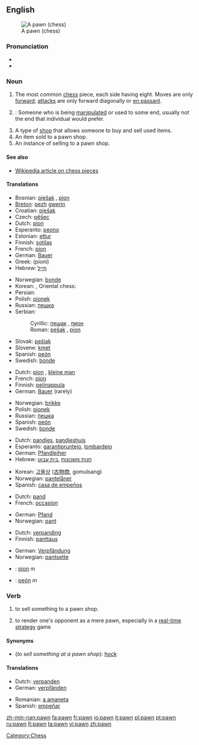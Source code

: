 {{wikipedia}}
==English==
[[Image:Chess pawn 0968.jpg|thumb|A pawn (chess)]]

===Pronunciation===
*{{IPA|/pɔːn/}}
*{{rhymes|ɔːn}}

===Noun===
{{en-noun}}

# {{chess}} The most common [[chess]] piece, each side having eight.  Moves are only [[forward]]; [[attack]]s are only forward diagonally or [[en passant]].
# {{colloquial}}: Someone who is being [[manipulate]]d or used to some end, usually not the end that individual would prefer.
# A type of [[shop]] that allows someone to buy and sell used items.
# An item sold to a pawn shop.
# An instance of selling to a pawn shop.

====See also====
*[[w:Chess_piece|Wikipedia article on chess pieces]]

====Translations====
{{trans-top|chess piece}}
*Bosnian: [[pješak]] {{m}}, [[pion]] {{m}}
*[[Breton]]: [[pezh]] [[gwerin]] {{m}}
*Croatian: [[pješak]] {{m}}
*Czech: [[pěšec]] {{m}}
*Dutch: [[pion]] {{m}}
*Esperanto: [[peono]]
*Estonian: [[ettur]]
*Finnish: [[sotilas]]
*French: [[pion]] {{m}}
*German: [[Bauer]] {{m}}
*Greek: {{t+|el|πιόνι|n|}} (píoni)
*Hebrew: [[חייל]] {{m}}
{{trans-mid}}
*Norwegian: [[bonde]] {{m}}
*Korean: {{ko-inline|폰|pon}}, Oriental chess: {{ko-inline|졸|4=卒|jol}}
*Persian: {{FAchar|[[سرباز]]}}
*Polish: [[pionek]] {{m}}
*Russian: [[пешка]] {{f}}
*Serbian:
*:Cyrillic: [[пешак]] {{m}}, [[пион]] {{m}}
*:Roman: [[pešak]] {{m}}, [[pion]] {{m}}
*Slovak: [[pešiak]] {{m}}
*Slovene: [[kmet]] {{m}}
*Spanish: [[peón]] {{m}}
*Swedish: [[bonde]] {{c}}
{{trans-bottom}}

{{trans-top|someone who is being manipulated}}
*Dutch: [[pion]] {{m}}, [[kleine man]] {{m}}
*French: [[pion]] {{m}}
*Finnish: [[pelinappula]]
*German: [[Bauer]] {{m}} (rarely)
{{trans-mid}}
*Norwegian: [[brikke]] {{m}}
*Polish: [[pionek]] {{m}}
*Russian: [[пешка]] {{f}}
*Spanish: [[peón]] {{m}}
*Swedish: [[bonde]] {{c}}
{{trans-bottom}}

{{trans-top|type of shop}}
*Dutch: [[pandjes]], [[pandjeshuis]] {{n}}
*Esperanto: [[garantipruntejo]], [[lombardejo]]
*German: [[Pfandleiher]] {{m}}
*Hebrew: [[חנות משכונות]] {{f}} ,[[בית עבוט]] {{m}}
{{trans-mid}}
*Korean: [[고물상]] ([[古]][[物]][[商]], gomulsang)
*Norwegian: [[pantelåner]] {{m}}
*Spanish: [[casa de empeños]] {{m}}
{{trans-bottom}}

{{trans-top|item sold to a pawn shop}}
*Dutch: [[pand]] {{n}}
*French: [[occasion]] {{f}}
{{trans-mid}}
*German: [[Pfand]] {{n}}
*Norwegian: [[pant]] {{n}}
{{trans-bottom}}

{{trans-top|instance of selling to a pawn shop}}
*Dutch: [[verpanding]] {{f}}
*Finnish: [[panttaus]]
{{trans-mid}}
*German: [[Verpfändung]] {{f}}
*Norwegian: [[pantsette]]
{{trans-bottom}}

{{checktrans}}
{{trans-top|Translations to be categorised}}
*{{ttbc|Romanian}}: [[pion]] ''m''
*{{ttbc|Spanish}}: [[peón]] ''m''
{{trans-bottom}}

===Verb===
{{en-verb}}

# to sell something to a pawn shop.
# {{context|gaming}} to render one's opponent as a mere pawn, especially in a [[real-time strategy]] game

====Synonyms====
* (''to sell something at a pawn shop''): [[hock]]

====Translations====
{{trans-top|to sell something to a pawn shop}}
*Dutch: [[verpanden]]
*German: [[verpfänden]]
{{trans-mid}}
*Romanian: [[a amaneta]]
*Spanish: [[empeñar]]
{{trans-bottom}}

[[Category:Chess]]

[[zh-min-nan:pawn]]
[[fa:pawn]]
[[fr:pawn]]
[[io:pawn]]
[[it:pawn]]
[[pl:pawn]]
[[pt:pawn]]
[[ru:pawn]]
[[fi:pawn]]
[[ta:pawn]]
[[vi:pawn]]
[[zh:pawn]]